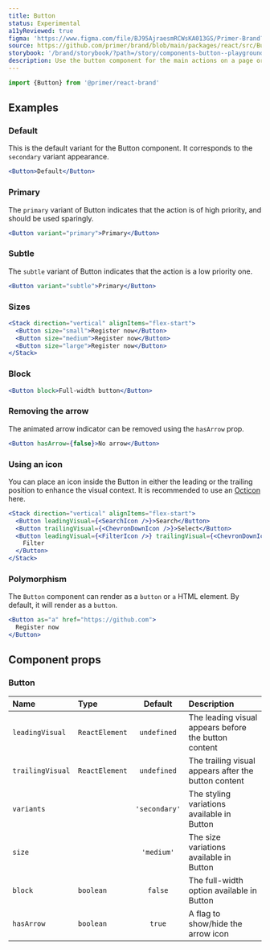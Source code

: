 ```yaml
---
title: Button
status: Experimental
a11yReviewed: true
figma: 'https://www.figma.com/file/BJ95AjraesmRCWsKA013GS/Primer-Brand?node-id=2931%3A30104'
source: https://github.com/primer/brand/blob/main/packages/react/src/Button/Button.tsx
storybook: '/brand/storybook/?path=/story/components-button--playground'
description: Use the button component for the main actions on a page or form.
---
```




```js
import {Button} from '@primer/react-brand'
```

## Examples

### Default

This is the default variant for the Button component. It corresponds to the `secondary` variant appearance.

```jsx live
<Button>Default</Button>
```

### Primary

The `primary` variant of Button indicates that the action is of high priority, and should be used sparingly.

```jsx live
<Button variant="primary">Primary</Button>
```

### Subtle

The `subtle` variant of Button indicates that the action is a low priority one.

```jsx live
<Button variant="subtle">Primary</Button>
```

### Sizes

```jsx live
<Stack direction="vertical" alignItems="flex-start">
  <Button size="small">Register now</Button>
  <Button size="medium">Register now</Button>
  <Button size="large">Register now</Button>
</Stack>
```

### Block

```jsx live
<Button block>Full-width button</Button>
```

### Removing the arrow

The animated arrow indicator can be removed using the `hasArrow` prop.

```jsx live
<Button hasArrow={false}>No arrow</Button>
```

### Using an icon

You can place an icon inside the Button in either the leading or the trailing position to enhance the visual context. It is recommended to use an [Octicon](https://primer.style/octicons) here.

```jsx live
<Stack direction="vertical" alignItems="flex-start">
  <Button leadingVisual={<SearchIcon />}>Search</Button>
  <Button trailingVisual={<ChevronDownIcon />}>Select</Button>
  <Button leadingVisual={<FilterIcon />} trailingVisual={<ChevronDownIcon />}>
    Filter
  </Button>
</Stack>
```

### Polymorphism

The `Button` component can render as a `button` or `a` HTML element. By default, it will render as a `button`.

```jsx live
<Button as="a" href="https://github.com">
  Register now
</Button>
```

## Component props

### Button

| Name             | Type                                                      |    Default    | Description                                          |
| :--------------- | :-------------------------------------------------------- | :-----------: | :--------------------------------------------------- |
| `leadingVisual`  | `ReactElement`                                            |  `undefined`  | The leading visual appears before the button content |
| `trailingVisual` | `ReactElement`                                            |  `undefined`  | The trailing visual appears after the button content |
| `variants`       | <PropTableValues values={ButtonVariants} addLineBreaks /> | `'secondary'` | The styling variations available in Button           |
| `size`           | <PropTableValues values={ButtonSizes} addLineBreaks />    |  `'medium'`   | The size variations available in Button              |
| `block`          | `boolean`                                                 |    `false`    | The full-width option available in Button            |
| `hasArrow`       | `boolean`                                                 |    `true`     | A flag to show/hide the arrow icon                   |
